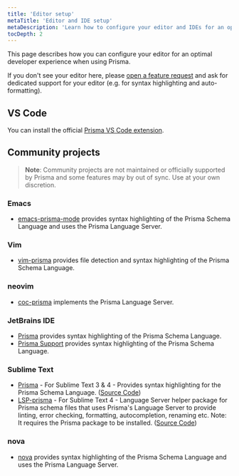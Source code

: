 ```yaml
---
title: 'Editor setup'
metaTitle: 'Editor and IDE setup'
metaDescription: 'Learn how to configure your editor and IDEs for an optimal developer experience with Prisma.'
tocDepth: 2
---
```


<TopBlock>

This page describes how you can configure your editor for an optimal developer experience when using Prisma.

If you don't see your editor here, please [open a feature request](https://github.com/prisma/prisma/issues/new?assignees=&labels=&template=feature_request.md&title=) and ask for dedicated support for your editor (e.g. for syntax highlighting and auto-formatting).

</TopBlock>

## VS Code

You can install the official [Prisma VS Code extension](https://marketplace.visualstudio.com/items?itemName=Prisma.prisma).

## Community projects

> **Note**: Community projects are not maintained or officially supported by Prisma and some features may by out of sync. Use at your own discretion.

### Emacs

- [emacs-prisma-mode](https://github.com/pimeys/emacs-prisma-mode) provides syntax highlighting of the Prisma Schema Language and uses the Prisma Language Server.

### Vim

- [vim-prisma](https://github.com/pantharshit00/vim-prisma) provides file detection and syntax highlighting of the Prisma Schema Language.

### neovim

- [coc-prisma](https://github.com/pantharshit00/coc-prisma) implements the Prisma Language Server.

### JetBrains IDE

- [Prisma](https://plugins.jetbrains.com/plugin/14240-prisma) provides syntax highlighting of the Prisma Schema Language.
- [Prisma Support](https://plugins.jetbrains.com/plugin/14282-prisma-support) provides syntax highlighting of the Prisma Schema Language.

### Sublime Text

- [Prisma](https://packagecontrol.io/packages/Prisma) - For Sublime Text 3 & 4 - Provides syntax highlighting for the Prisma Schema Language. ([Source Code](https://github.com/Sublime-Instincts/PrismaHighlight/))
- [LSP-prisma](https://packagecontrol.io/packages/LSP-prisma) - For Sublime Text 4 - Language Server helper package for Prisma schema files that uses Prisma's Language Server to provide linting, error checking, formatting, autocompletion, renaming etc. Note: It requires the Prisma package to be installed. ([Source Code](https://github.com/Sublime-Instincts/LSP-prisma))

### nova

- [nova](https://extensions.panic.com/extensions/robb-j/robb-j.Prisma/) provides syntax highlighting of the Prisma Schema Language and uses the Prisma Language Server.
